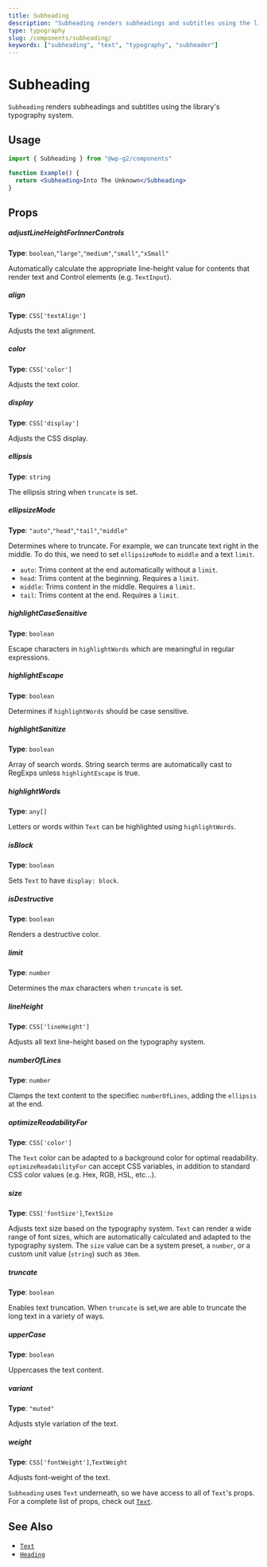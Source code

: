 ```yaml
---
title: Subheading
description: "Subheading renders subheadings and subtitles using the library's typography system."
type: typography
slug: /components/subheading/
keywords: ["subheading", "text", "typography", "subheader"]
---
```


# Subheading

`Subheading` renders subheadings and subtitles using the library's typography system.

<!-- props -->
<!-- Automatically Generated -->

## Usage

```jsx live
import { Subheading } from "@wp-g2/components"

function Example() {
  return <Subheading>Into The Unknown</Subheading>
}
```

## Props

##### adjustLineHeightForInnerControls

**Type**: `boolean`,`"large"`,`"medium"`,`"small"`,`"xSmall"`

Automatically calculate the appropriate line-height value for contents that render text and Control elements (e.g. `TextInput`).

##### align

**Type**: `CSS['textAlign']`

Adjusts the text alignment.

##### color

**Type**: `CSS['color']`

Adjusts the text color.

##### display

**Type**: `CSS['display']`

Adjusts the CSS display.

##### ellipsis

**Type**: `string`

The ellipsis string when `truncate` is set.

##### ellipsizeMode

**Type**: `"auto"`,`"head"`,`"tail"`,`"middle"`

Determines where to truncate. For example, we can truncate text right in the middle. To do this, we need to set `ellipsizeMode` to `middle` and a text `limit`.

- `auto`: Trims content at the end automatically without a `limit`.
- `head`: Trims content at the beginning. Requires a `limit`.
- `middle`: Trims content in the middle. Requires a `limit`.
- `tail`: Trims content at the end. Requires a `limit`.

##### highlightCaseSensitive

**Type**: `boolean`

Escape characters in `highlightWords` which are meaningful in regular expressions.

##### highlightEscape

**Type**: `boolean`

Determines if `highlightWords` should be case sensitive.

##### highlightSanitize

**Type**: `boolean`

Array of search words. String search terms are automatically cast to RegExps unless `highlightEscape` is true.

##### highlightWords

**Type**: `any[]`

Letters or words within `Text` can be highlighted using `highlightWords`.

##### isBlock

**Type**: `boolean`

Sets `Text` to have `display: block`.

##### isDestructive

**Type**: `boolean`

Renders a destructive color.

##### limit

**Type**: `number`

Determines the max characters when `truncate` is set.

##### lineHeight

**Type**: `CSS['lineHeight']`

Adjusts all text line-height based on the typography system.

##### numberOfLines

**Type**: `number`

Clamps the text content to the specifiec `numberOfLines`, adding the `ellipsis` at the end.

##### optimizeReadabilityFor

**Type**: `CSS['color']`

The `Text` color can be adapted to a background color for optimal readability. `optimizeReadabilityFor` can accept CSS variables, in addition to standard CSS color values (e.g. Hex, RGB, HSL, etc...).

##### size

**Type**: `CSS['fontSize']`,`TextSize`

Adjusts text size based on the typography system. `Text` can render a wide range of font sizes, which are automatically calculated and adapted to the typography system. The `size` value can be a system preset, a `number`, or a custom unit value (`string`) such as `30em`.

##### truncate

**Type**: `boolean`

Enables text truncation. When `truncate` is set,we are able to truncate the long text in a variety of ways.

##### upperCase

**Type**: `boolean`

Uppercases the text content.

##### variant

**Type**: `"muted"`

Adjusts style variation of the text.

##### weight

**Type**: `CSS['fontWeight']`,`TextWeight`

Adjusts font-weight of the text.

<!-- /Automatically Generated -->
<!-- /props -->

`Subheading` uses `Text` underneath, so we have access to all of `Text`'s props. For a complete list of props, check out [`Text`](/components/text/#props).

## See Also

- [`Text`](/components/text/)
- [`Heading`](/components/heading/)
